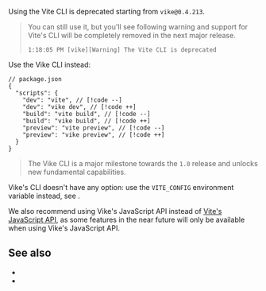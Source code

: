 
Using the Vite CLI is deprecated starting from `vike@0.4.213`.

> You can still use it, but you'll see following warning and support for Vite's CLI will be completely removed in the next major release.
> ```
> 1:18:05 PM [vike][Warning] The Vite CLI is deprecated
> ```

Use the Vike CLI instead:

```json5
// package.json
{
  "scripts": {
    "dev": "vite", // [!code --]
    "dev": "vike dev", // [!code ++]
    "build": "vite build", // [!code --]
    "build": "vike build", // [!code ++]
    "preview": "vite preview", // [!code --]
    "preview": "vike preview", // [!code ++]
  }
}
```

> The Vike CLI is a major milestone towards the `1.0` release and unlocks new fundamental capabilities.

Vike's CLI doesn't have any option: use the `VITE_CONFIG` environment variable instead, see <Link href="/cli" />.

We also recommend using <Link href="/api">Vike's JavaScript API</Link> instead of [Vite's JavaScript API](https://vite.dev/guide/api-javascript), as some features in the near future will only be available when using Vike's JavaScript API.

## See also

- <Link href="/cli" />
- <Link href="/api" />

